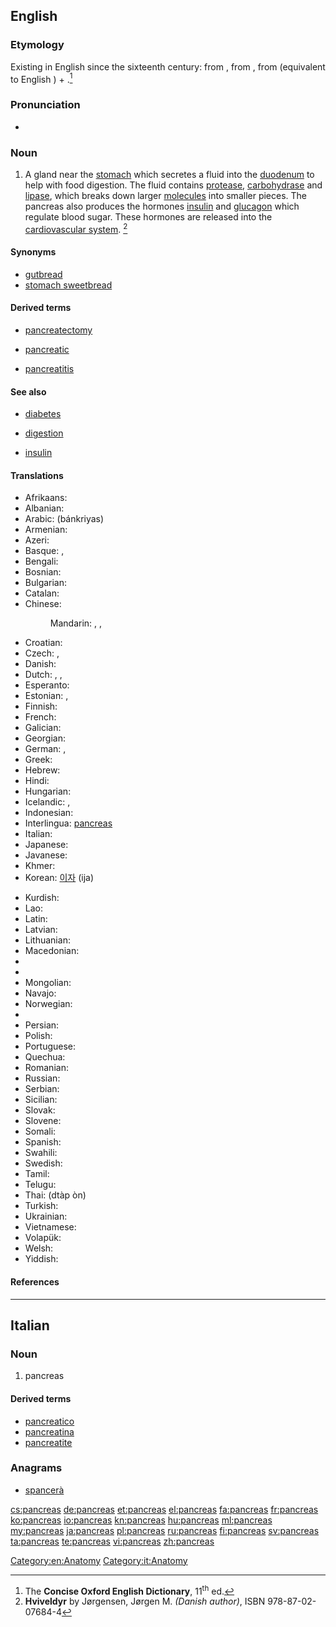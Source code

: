 {{also|pancréas|páncreas}}
==English==

===Etymology===
Existing in English since the sixteenth century: from {{etyl|la}} {{term|pancreas|lang=la}}, from {{etyl|grc}} {{term|πάγκρεας||sc=polytonic|tr=pankreas|lang=grc}}, from {{term|πᾶν||all|sc=polytonic|tr=pan|lang=grc}} (equivalent to English {{term|pan-}}) + {{term|κρέας||flesh|sc=polytonic|tr=kreas|lang=grc}}.<ref name="COED-etym">The '''Concise Oxford English Dictionary''', 11<sup>th</sup> ed.</ref>

===Pronunciation===
* {{a|UK}} {{IPA|/ˈpæŋkɹɪəs/}}

===Noun===
{{en-noun|pancreai|pl2=pancreata}}

# {{anatomy}} A gland near the [[stomach]] which secretes a fluid into the [[duodenum]] to help with food digestion. The fluid contains [[protease]], [[carbohydrase]] and [[lipase]], which breaks down larger [[molecules]] into smaller pieces. The pancreas also produces the hormones [[insulin]] and [[glucagon]] which regulate blood sugar. These hormones are released into the [[cardiovascular system]]. <ref name="VERT-anat">'''Hviveldyr''' by Jørgensen, Jørgen M. ''(Danish author)'', ISBN 978-87-02-07684-4</ref>

====Synonyms====
* [[gutbread]]
* [[stomach sweetbread]]

====Derived terms====
{{rel-top3|Derived terms}}
* [[pancreatectomy]]
{{rel-mid3}}
* [[pancreatic]]
{{rel-mid3}}
* [[pancreatitis]]
{{rel-bottom}}

====See also====
{{rel-top|See also}}
* [[diabetes]]
{{rel-mid3}}
* [[digestion]]
{{rel-mid3}}
* [[insulin]]
{{rel-bottom}}

====Translations====
{{trans-top|gland near the stomach}}
* Afrikaans: {{t-|af|pankreas|xs=Afrikaans}}
* Albanian: {{t|sq|pankreasi|xs=Albanian}}
* Arabic: {{Arab|[[بنكرياس]]}} (bánkriyas) {{m}}
* Armenian: {{t-|hy|ենթաստամոքսային գեղձ|tr=ent'astamok'sayin geġǰ}}
* Azeri: {{t|az|mə'dəaltı vəzi|xs=Azeri}}
* Basque: {{t-|eu|are|xs=Basque}}, {{t|eu|pankrea|xs=Basque}}
* Bengali: {{t-|bn|অগ্ন্যাশয়|sc=Beng|xs=Bengali}}
* Bosnian: {{t|bs|gušterača|f}}
* Bulgarian: {{t|bg|панкреас|m}}
* Catalan: {{t|ca|pàncrees}}
* Chinese:
*: Mandarin: {{t|cmn|胰臟|sc=Hani}},  {{t|cmn|胰脏|tr=yízàng|sc=Hani}},  {{t-|cmn|胰腺|tr=yíxiàn|sc=Hani}}
* Croatian: {{t|hr|gušterača|f}}
* Czech: {{t+|cs|slinivka břišní|f}}, {{t-|cs|pankreas|m}}
* Danish: {{t-|da|bugspytkirtel|c}}
* Dutch: {{t|nl|alvleesklier}}, {{t|nl|buikspeekselklier}}, {{t-|nl|pancreas}}
* Esperanto: {{t|eo|pankreato|xs=Esperanto}}
* Estonian: {{t|et|kõhunääre}},  {{t+|et|pankreas}}
* Finnish: {{t+|fi|haima}}
* French: {{t+|fr|pancréas|m}}
* Galician: {{t-|gl|páncreas|m|xs=Galician}}
* Georgian: {{t-|ka|პანკრეასი|tr=pankreasi|sc=Geor|xs=Georgian}}
* German: {{t-|de|Bauchspeicheldrüse|f}}, {{t-|de|Pankreas|n}}
* Greek: {{t+|el|πάγκρεας|n|tr=págkreas}}
* Hebrew: {{t+|he|לבלב|tr=lavlav}}
* Hindi: {{t-|hi|अग्न्याशय|xs=Hindi}}
* Hungarian: {{t+|hu|hasnyálmirigy}}
* Icelandic: {{t-|is|bris|n}}, {{t+|is|briskirtill|m}}
* Indonesian: {{t-|id|pankreas|xs=Indonesian}}
* Interlingua: [[#Interlingua|pancreas]]
* Italian: {{t-|it|pancreas|m}}
* Japanese: {{t|ja|膵臓|tr=すいぞう, suizō}}
* Javanese: {{tø|jv|pankreas}}
* Khmer: {{t|km|លំពែង|tr=lumpɛɛŋ|sc=Khmr|xs=Khmer}}
* Korean: [[이자]] (ija)
{{trans-mid}}
* Kurdish: {{t-|ku|pankreas}}
* Lao: {{t-|lo|ຕັບອ່ອນ|tr=tap-'öön|sc=Laoo|xs=Lao}}
* Latin: {{t-|la|pancreas}}
* Latvian: {{t|lv|aizkuņģa dziedzeris|xs=Latvian}}
* Lithuanian: {{t+|lt|kasa|xs=Lithuanian}}
* Macedonian: {{t|mk|панкреас|m}}
* {{trreq|mt}}
* {{trreq|mi}}
* Mongolian: {{t|mn|нойр булчирхай|sc=Cyrl|xs=Mongolian}}
* Navajo: {{tø|nv|alohkʼeʼ}}
* Norwegian: {{t-|no|bukspyttkjertel|m}}
* {{trreq|ang}}
* Persian: {{fa-Arab|[[لوزالمعده]]}}
* Polish: {{t+|pl|trzustka|f}}
* Portuguese: {{t|pt|pâncreas|m}}
* Quechua: {{t|qu|suyk'upin|xs=Quechua}}
* Romanian: {{t-|ro|pancreas}}
* Russian: {{t|ru|поджелудочная железа|f|tr=podželúdočnaja železá}}
* Serbian: {{t|sr|гуштерача|f|sc=Cyrl}}
* Sicilian: {{tø|scn|pancreas}}
* Slovak: {{t|sk|podžalúdková žľaza|f}}
* Slovene: {{t+|sl|trebušna slinavka|f}}
* Somali: {{tø|so|ganac}}
* Spanish: {{t+|es|páncreas|m}}
* Swahili: {{t|sw|kongosho|xs=Swahili}}
* Swedish: {{t+|sv|bukspottkörtel|c}}
* Tamil: {{t|ta|கணையம்|xs=Tamil}}
* Telugu: {{t|te|క్లోమము}}
* Thai: {{Thai|[[ตับอ่อน]]}} (dtàp òn)
* Turkish: {{t+|tr|pankreas}}
* Ukrainian: {{t|uk|підшлункова залоза|f|xs=Ukrainian}}
* Vietnamese: {{t+|vi|tụy|xs=Vietnamese}}
* Volapük: {{t|vo|pankreat}}
* Welsh: {{t|cy|cefndedyn|m}}
* Yiddish: {{t-|yi|פאנקרעאס|n|tr=pankreas|xs=Yiddish}}
{{trans-bottom}}

====References====
<references/>

[[Category:en:Anatomy]]

----

==Italian==

===Noun===
{{head|it|noun|g=m}} {{inv}}

# pancreas

====Derived terms====
* [[pancreatico]]
* [[pancreatina]]
* [[pancreatite]]

===Anagrams===
* [[spancerà#Italian|spancerà]]

[[Category:it:Anatomy]]

[[cs:pancreas]]
[[de:pancreas]]
[[et:pancreas]]
[[el:pancreas]]
[[fa:pancreas]]
[[fr:pancreas]]
[[ko:pancreas]]
[[io:pancreas]]
[[kn:pancreas]]
[[hu:pancreas]]
[[ml:pancreas]]
[[my:pancreas]]
[[ja:pancreas]]
[[pl:pancreas]]
[[ru:pancreas]]
[[fi:pancreas]]
[[sv:pancreas]]
[[ta:pancreas]]
[[te:pancreas]]
[[vi:pancreas]]
[[zh:pancreas]]